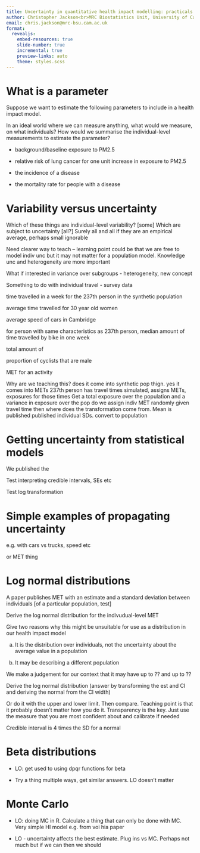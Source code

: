 ```yaml
---
title: Uncertainty in quantitative health impact modelling: practicals
author: Christopher Jackson<br>MRC Biostatistics Unit, University of Cambridge
email: chris.jackson@mrc-bsu.cam.ac.uk
format:
  revealjs: 
    embed-resources: true
    slide-number: true
    incremental: true
    preview-links: auto
    theme: styles.scss
---
```





# What is a parameter 

Suppose we want to estimate the following parameters to include in a health impact model.

In an ideal world where we can measure anything, what would we measure, on what individuals?  How would we summarise the individual-level measurements to estimate the parameter? 

* background/baseline exposure to PM2.5

* relative risk of lung cancer for one unit increase in exposure to PM2.5

* the incidence of a disease 

* the mortality rate for people with a disease 


<!-- Mine Anna's paper for harder examples -->


# Variability versus uncertainty 

Which of these things are individual-level variability? [some]
Which are subject to uncertainty [all?]
Surely all and all if they are an empirical average, perhaps small ignorable 

Need clearer way to teach -- learning point could be that we are free to model indiv unc but it may not matter for a population model.  Knowledge unc and heterogeneity are more important

What if interested in variance over subgroups - heterogeneity, new concept 

Something to do with individual travel - survey data 

time travelled in a week for the 237th person in the synthetic population 

average time travelled for 30 year old women 

average speed of cars in Cambridge

for person with same characteristics as 237th person, median amount of time travelled by bike in one week

total amount of 

proportion of cyclists that are male 

MET for an activity

Why are we teaching this?  does it come into synthetic pop thign. 
yes it comes into METs 
237th person has travel times simulated, assigns METs, exposures for those times
Get a total exposure over the population 
and a variance in exposure over the pop 
do we assign indiv MET randomly given travel time 
then where does the transformation come from.  Mean is published 
published individual SDs.  convert to population 


# Getting uncertainty from statistical models

We published the 

Test interpreting credible intervals, SEs etc 

Test log transformation 



# Simple examples of propagating uncertainty

e.g. with cars vs trucks, speed etc 

or MET thing 



# Log normal distributions 


A paper publishes MET with an estimate and a standard deviation between individuals
[of a particular population, test] 

Derive the log normal distribution for the indivudual-level MET 

Give two reasons why this might be unsuitable for use as a distribution in our health impact model

(a) It is the distribution over individuals, not the uncertainty about the average value in a population 

(b) It may be describing a different population 

We make a judgement for our context that it may have up to ?? and up to ?? 

Derive the log normal distribution (answer by transforming the est and CI and deriving the normal from the CI width) 

Or do it with the upper and lower limit.  Then compare.  Teaching point is that it probably doesn't matter how you do it.  Transparency is the key.  Just use the measure that you are most confident about and calibrate if needed

Credible interval is 4 times the SD for a normal 




# Beta distributions


* LO: get used to using dpqr functions for beta 

* Try a thing multiple ways, get similar answers.   LO doesn't matter




# Monte Carlo

* LO: doing MC in R.  Calculate a thing that can only be done with MC. Very simple HI model e.g. from voi hia paper 

* LO - uncertainty affects the best estimate.  Plug ins vs MC.   Perhaps not much but if we can then we should 
